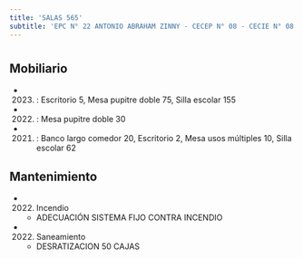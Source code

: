 ```yaml
---
title: 'SALAS 565'
subtitle: 'EPC N° 22 ANTONIO ABRAHAM ZINNY - CECEP N° 08 - CECIE N° 08'
---
```


#


## Mobiliario

*  (2023) : Escritorio 5, Mesa pupitre doble 75, Silla escolar 155 

*  (2022) : Mesa pupitre doble 30 

*  (2021) : Banco largo comedor 20, Escritorio 2, Mesa usos múltiples 10, Silla escolar 62 





## Mantenimiento

*  (2022) Incendio 
    + ADECUACIÓN SISTEMA FIJO CONTRA INCENDIO

*  (2022) Saneamiento 
    + DESRATIZACION 50 CAJAS



